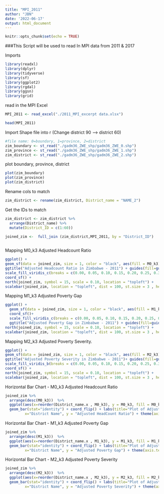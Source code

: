 ```yaml
---
title: "MPI_2011"
author: "JBN"
date: '2022-06-17'
output: html_document
---
```


```r
knitr::opts_chunk$set(echo = TRUE)
```


###This Script will be used to read In MPI data from 2011 & 2017 

Imports 
```r
library(readxl)
library(dplyr)
library(tidyverse)
library(sf)
library(ggplot2)
library(rgdal)
library(ggsn)
library(grid)
```

read in the MPI Excel
```r
MPI_2011 <- read_excel("./2011_MPI_excerpt data.xlsx")
```

```r
head(MPI_2011)
```

Import Shape file into r (Change district 90 --> district 60)
```r
#file name: 0=boundary, 1=province, 2=district 
zim_boundary <- st_read("./gadm36_ZWE_shp/gadm36_ZWE_0.shp") 
zim_province <- st_read("./gadm36_ZWE_shp/gadm36_ZWE_1.shp")
zim_district <- st_read("./gadm36_ZWE_shp/gadm36_ZWE_2.shp")  
```
plot boundary, province, district 
```r
plot(zim_boundary)
plot(zim_province)
plot(zim_district)

```
Rename cols to match
```r
zim_district <- rename(zim_district, District_name = "NAME_2")
```


Get the IDs to match 
```r
zim_district <- zim_district %>% 
  arrange(District_name) %>% 
  mutate(District_ID = c(1:60))

joined_zim <-  full_join (zim_district,MPI_2011, by = "District_ID")
  
```

 
Mapping M0_k3 Adjusted Headcount Ratio
```r
ggplot() +
geom_sf(data = joined_zim, size = 1, color = "black", aes(fill = M0_k3)) +
ggtitle("Adjusted Headcount Ratio in Zimbabwe - 2011") + guides(fill=guide_legend(title="AHR (M0_k3)")) + 
scale_fill_viridis_c(breaks = c(0.00, 0.05, 0.10, 0.15, 0.20, 0.25, 0.30, 0.35, 0.40), option = "plasma", direction = -1)+
coord_sf() + 
north(joined_zim, symbol = 15, scale = 0.10, location = "topleft") + 
scalebar(joined_zim, location = "topleft", dist = 100, st.size = 3 , height = 0.02, transform = TRUE, model = "WGS84", dist_unit = "km")
```

Mapping M1_k3 Adjusted Poverty Gap
```r
ggplot() +
  geom_sf(data = joined_zim, size = 1, color = "black", aes(fill = M1_k3)) +
  coord_sf()+ 
  scale_fill_viridis_c(breaks = c(0.00, 0.05, 0.10, 0.15, 0.20, 0.25, 0.30, 0.35, 0.40), option = "inferno", direction = -1) +
  ggtitle("Adjusted Poverty Gap in Zimbabwe - 2011") + guides(fill=guide_legend(title="APG (M1_k3)"))  + 
north(joined_zim, symbol = 15, scale = 0.10, location = "topleft") + 
scalebar(joined_zim, location = "topleft", dist = 100, st.size = 3 , height = 0.02, transform = TRUE, model = "WGS84", dist_unit = "km")

```

Mapping M2_k3 Adjusted Poverty Severity.
```r
ggplot() +
geom_sf(data = joined_zim, size = 1, color = "black", aes(fill = M2_k3)) +
ggtitle("Adjusted Poverty Severity in Zimbabwe - 2011")+ guides(fill=guide_legend(title="APS (M2_k3)")) + 
scale_fill_viridis_b(breaks = c(0.00, 0.05, 0.10, 0.15, 0.20, 0.25, 0.30, 0.35, 0.40), option = "E", direction = -1) +
coord_sf() + 
north(joined_zim, symbol = 15, scale = 0.10, location = "topleft") + 
scalebar(joined_zim, location = "topleft", dist = 100, st.size = 3 , height = 0.02, transform = TRUE, model = "WGS84", dist_unit = "km")

```


Horizontal Bar Chart - M0_k3 Adjusted Headcount Ratio
```r
joined_zim %>% 
  arrange(desc(M0_k3))  %>% 
  ggplot(aes(x=reorder(District_name.x , M0_k3), y = M0_k3, fill = M0_k3)) +
  geom_bar(stat="identity") + coord_flip() + labs(title="Plot of Adjusted Headcount Ratio per District", 
         x="District Name", y = "Adjusted HeadCount Ratio") + theme(axis.text.y = element_text(size = 6)) + guides(fill=guide_legend(title="AHR")) + scale_fill_viridis_c(breaks = c(0.00, 0.05, 0.10, 0.15, 0.20, 0.25, 0.30, 0.35, 0.40), option = "plasma", direction = -1)
```
Horizontal Bar Chart - M1_k3 Adjusted Poverty Gap
```r

joined_zim %>% 
  arrange(desc(M1_k3))  %>%
  ggplot(aes(x=reorder(District_name.x , M1_k3), y = M1_k3, fill = M1_k3)) +
  geom_bar(stat="identity") + coord_flip() + labs(title="Plot of Adjusted Poverty Gap per District", 
         x="District Name", y = "Adjusted Poverty Gap") + theme(axis.text.y = element_text(size = 6)) + guides(fill=guide_legend(title="APG")) + scale_fill_viridis_c(breaks = c(0.00, 0.05, 0.10, 0.15, 0.20, 0.25, 0.30, 0.35, 0.40), option = "inferno", direction = -1)

```




Horizontal Bar Chart - M2_k3 Adjusted Poverty Severity
```r

joined_zim %>% 
  arrange(desc(M2_k3))  %>%
  ggplot(aes(x=reorder(District_name.x , M2_k3), y = M2_k3, fill = M2_k3)) +
  geom_bar(stat="identity") + coord_flip() + labs(title="Plot of Adjusted Poverty Severity per District", 
         x="District Name", y = "Adjusted Poverty Severity") + theme(axis.text.y = element_text(size = 6)) + guides(fill=guide_legend(title="APS")) + scale_fill_viridis_c(breaks = c(0.00, 0.05, 0.10, 0.15, 0.20, 0.25, 0.30, 0.35, 0.40), option = "E", direction = -1)

```




